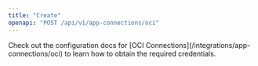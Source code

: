```yaml
---
title: "Create"
openapi: "POST /api/v1/app-connections/oci"
---
```


<Note>
    Check out the configuration docs for [OCI Connections](/integrations/app-connections/oci) to learn how to obtain the required credentials.
</Note>
